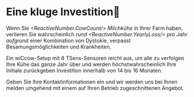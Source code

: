 
# Eine kluge Investition🐓

Wenn Sie *<ReactiveNumber.CowCount/> Milchkühe* in Ihrer Farm haben, 
verlieren Sie wahrscheinlich 
*rund <ReactiveNumber.YearlyLoss/> pro Jahr aufgrund* einer 
Kombination von Dystokie, verpasst Besamungsmöglichkeiten und Krankheiten.

Ein wiCcow-Setup mit 8 TSens-Sensoren reicht aus, um alle zu verfolgen
Ihre Kühe das ganze Jahr über und werden höchstwahrscheinlich Ihre Initiale 
zurückgeben Investition innerhalb von 14 bis 16 Monaten.

Geben Sie Ihre Kontaktinformationen ein und wir werden uns bei Ihnen melden
umgehend mit einem auf Ihren Betrieb zugeschnittenen Angebot.

